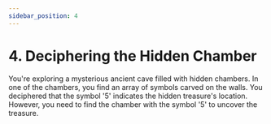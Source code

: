 ```yaml
---
sidebar_position: 4
---
```


# 4. Deciphering the Hidden Chamber

You're exploring a mysterious ancient cave filled with hidden chambers. In one of the chambers, you find an array of
symbols carved on the walls. You deciphered that the symbol '5' indicates the hidden treasure's location. However, you
need to find the chamber with the symbol '5' to uncover the treasure.
